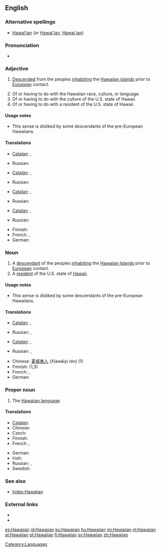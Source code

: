 ==English==

===Alternative spellings===
* [[Hawaiʻian]] (''or'' [[Hawai'ian]], [[Hawai`ian]])

===Pronunciation===
* {{SAMPA|[h@"waI@n]}}

===Adjective===
{{en-adj|-}}

# {{of a person}} [[descend|Descended]] from the peoples [[inhabiting]] the [[Hawaiian islands]] prior to [[European]] contact.
# Of or having to do with the Hawaiian race, culture, or language.
# Of or having to do with the culture of the U.S. state of Hawaii.
# Of or having to do with a resident of the U.S. state of Hawaii.

====Usage notes====
* {{sense|of a resident of Hawaii}} This sense is disliked by some descendants of the pre-European Hawaiians.

====Translations====
{{trans-top|descended from the peoples inhabiting the Hawaiian islands prior to European contact}}
* [[Catalan]]: {{t|ca|hawaià|m}}, {{t|ca|hawaiana|f}}
{{trans-mid}}
* Russian: {{t+|ru|гавайский|tr=gavájskij}}
{{trans-bottom}}

{{trans-top|of or having to do with the Hawaiian race, culture, or language}}
* [[Catalan]]: {{t|ca|hawaià|m}}, {{t|ca|hawaiana|f}}
{{trans-mid}}
* Russian: {{t+|ru|гавайский|tr=gavájskij}}
{{trans-bottom}}

{{trans-top|of or having to do with the culture of the U.S. state of Hawaii}}
* [[Catalan]]: {{t|ca|hawaià|m}}, {{t|ca|hawaiana|f}}
{{trans-mid}}
* Russian: {{t+|ru|гавайский|tr=gavájskij}}
{{trans-bottom}}

{{trans-top|of or having to do with a resident of the U.S. state of Hawaii}}
* [[Catalan]]: {{t|ca|hawaià|m}}, {{t|ca|hawaiana|f}}
{{trans-mid}}
* Russian: {{t+|ru|гавайский|tr=gavájskij}}
{{trans-bottom}}

{{checktrans-top}}
* Finnish: {{t+|fi|havaijilainen}}
* French: {{t+|fr|hawaïen|m}}, {{t+|fr|hawaiien|m}}
* German: {{t-|de|hawaiianisch}}
{{checktrans-bottom}}

===Noun===
{{en-noun}}

# A [[descendant]] of the peoples [[inhabiting]] the [[w:Hawaiian Islands|Hawaiian Islands]] prior to [[European]] contact.
# A [[resident]] of the U.S. state of [[Hawaii]].

====Usage notes====
* {{sense|a resident of Hawaii}} This sense is disliked by some descendants of the pre-European Hawaiians.

====Translations====
{{trans-top|a descendant of the peoples inhabiting the Hawaiian Islands prior to European contact}}
* [[Catalan]]: {{t|ca|hawaià|m}}, {{t|ca|hawaiana|f}}
{{trans-mid}}
* Russian: {{t|ru|гаваец|m|tr=gaváets}},  {{t|ru|гавайка|f|tr=gavájka}}
{{trans-bottom}}

{{trans-top|a resident of the U.S. state of Hawaii}}
* [[Catalan]]: {{t|ca|hawaià|m}}, {{t|ca|hawaiana|f}}
{{trans-mid}}
* Russian: {{t|ru|гаваец|m|tr=gaváets}},  {{t|ru|гавайка|f|tr=gavájka}}
{{trans-bottom}}

{{checktrans-top}}
* Chinese: [[夏威夷人]] (Xiàwēiyí rén) (1)
* Finnish: {{t+|fi|havaijilainen}} (1,3)
* French: {{t+|fr|Hawaïen|m}}, {{t+|fr|Hawaiien|m}}
* German: {{t|de|Hawaiianer|m}}
{{checktrans-bottom}}

===Proper noun===
{{en-proper noun}}

# The [[Hawaiian language]].

====Translations====
{{trans-top|Hawaiian language}}
* [[Catalan]]: {{t|ca|hawaià|m}}
* Chinese: {{t|zh|夏威夷语|tr=Xiàwēiyí yǔ}}
* Czech: {{t-|cs|havajština|f}}
* Finnish: {{t+|fi|havaiji}}
* French: {{t+|fr|hawaïen|m}},  {{t+|fr|hawaiien|m}}
{{trans-mid}}
* German: {{t|de|Hawaiianisch|n}}
* Irish: {{t-|ga|Haváis|xs=Irish}}
* Russian: {{t|ru|гавайский язык|m|tr=gavájskij jazýk}},  {{t+|ru|гавайский|m|tr=gavájskij}}
* Swedish: {{t+|sv|hawaiiska}}
{{trans-bottom}}

===See also===
* [[Index:Hawaiian]]

===External links===
* {{pedialite}}
* {{ethnologue|code=haw}}

[[Category:Languages]]

[[es:Hawaiian]]
[[id:Hawaiian]]
[[ku:Hawaiian]]
[[hu:Hawaiian]]
[[mi:Hawaiian]]
[[nl:Hawaiian]]
[[pl:Hawaiian]]
[[pt:Hawaiian]]
[[fi:Hawaiian]]
[[sv:Hawaiian]]
[[zh:Hawaiian]]